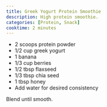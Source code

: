 ```yaml
---
title: Greek Yogurt Protein Smoothie
description: High protein smoothie.
categories: [Protein, Snack]
cooktime: 2 minutes
---
```


* 2 scoops protein powder
* 1/2 cup greek yogurt
* 1 banana
* 1/3 cup berries
* 1/2 tbsp flaxseed
* 1/3 tbsp chia seed
* 1 tbsp honey
* Add water for desired consistency

Blend until smooth.
